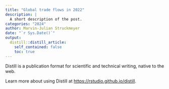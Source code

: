 ```yaml
---
title: "Global trade flows in 2022"
description: |
  A short description of the post.
categories: "2024"
author: Marvin-Julian Struckmeyer
date: "`r Sys.Date()`"
output:
  distill::distill_article:
    self_contained: false
    toc: true
---
```



Distill is a publication format for scientific and technical writing, native to the web.

Learn more about using Distill at <https://rstudio.github.io/distill>.


